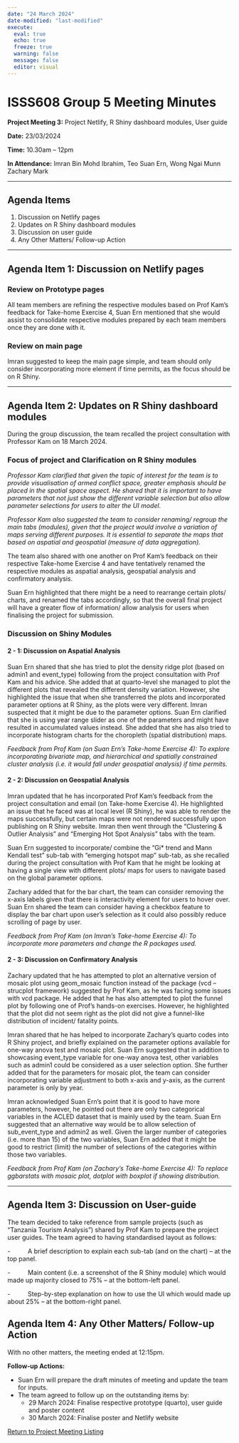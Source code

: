 ```yaml
---
date: "24 March 2024"
date-modified: "last-modified"
execute: 
  eval: true
  echo: true
  freeze: true
  warning: false
  message: false
  editor: visual
---
```


# ISSS608 Group 5 Meeting Minutes

**Project Meeting 3:** Project Netlify, R Shiny dashboard modules, User guide

**Date:** 23/03/2024

**Time:** 10.30am – 12pm

**In Attendance:** Imran Bin Mohd Ibrahim, Teo Suan Ern, Wong Ngai Munn Zachary Mark

------------------------------------------------------------------------

## Agenda Items

1.  Discussion on Netlify pages
2.  Updates on R Shiny dashboard modules
3.  Discussion on user guide
4.  Any Other Matters/ Follow-up Action

------------------------------------------------------------------------

## Agenda Item 1: Discussion on Netlify pages

### Review on Prototype pages

All team members are refining the respective modules based on Prof Kam’s feedback for Take-home Exercise 4, Suan Ern mentioned that she would assist to consolidate respective modules prepared by each team members once they are done with it.

### Review on main page

Imran suggested to keep the main page simple, and team should only consider incorporating more element if time permits, as the focus should be on R Shiny.

------------------------------------------------------------------------

## Agenda Item 2: Updates on R Shiny dashboard modules

During the group discussion, the team recalled the project consultation with Professor Kam on 18 March 2024.

### **Focus of project and Clarification on R Shiny modules**

*Professor Kam clarified that given the topic of interest for the team is to provide visualisation of armed conflict space, greater emphasis should be placed in the spatial space aspect. He shared that it is important to have parameters that not just show the different variable selection but also allow parameter selections for users to alter the UI model.*

*Professor Kam also suggested the team to consider renaming/ regroup the main tabs (modules), given that the project would involve a variation of maps serving different purposes. It is essential to separate the maps that based on aspatial and geospatial (measure of data aggregation).*

The team also shared with one another on Prof Kam’s feedback on their respective Take-home Exercise 4 and have tentatively renamed the respective modules as aspatial analysis, geospatial analysis and confirmatory analysis.

Suan Ern highlighted that there might be a need to rearrange certain plots/ charts, and renamed the tabs accordingly, so that the overall final project will have a greater flow of information/ allow analysis for users when finalising the project for submission.

### Discussion on Shiny Modules

#### 2 - 1: Discussion on Aspatial Analysis

Suan Ern shared that she has tried to plot the density ridge plot (based on admin1 and event_type) following from the project consultation with Prof Kam and his advice. She added that at quarto-level she managed to plot the different plots that revealed the different density variation. However, she highlighted the issue that when she transferred the plots and incorporated parameter options at R Shiny, as the plots were very different. Imran suspected that it might be due to the parameter options. Suan Ern clarified that she is using year range slider as one of the parameters and might have resulted in accumulated values instead. She added that she has also tried to incorporate histogram charts for the choropleth (spatial distribution) maps.

*Feedback from Prof Kam (on Suan Ern’s Take-home Exercise 4): To explore incorporating bivariate map, and hierarchical and spatially constrained cluster analysis (i.e. it would fall under geospatial analysis) if time permits.*

#### 2 - 2: Discussion on Geospatial Analysis

Imran updated that he has incorporated Prof Kam’s feedback from the project consultation and email (on Take-home Exercise 4). He highlighted an issue that he faced was at local level (R Shiny), he was able to render the maps successfully, but certain maps were not rendered successfully upon publishing on R Shiny website. Imran then went through the “Clustering & Outlier Analysis” and “Emerging Hot Spot Analysis” tabs with the team.

Suan Ern suggested to incorporate/ combine the “Gi\* trend and Mann Kendall test” sub-tab with “emerging hotspot map” sub-tab, as she recalled during the project consultation with Prof Kam that he might be looking at having a single view with different plots/ maps for users to navigate based on the global parameter options.

Zachary added that for the bar chart, the team can consider removing the x-axis labels given that there is interactivity element for users to hover over. Suan Ern shared the team can consider having a checkbox feature to display the bar chart upon user’s selection as it could also possibly reduce scrolling of page by user.

*Feedback from Prof Kam (on Imran’s Take-home Exercise 4): To incorporate more parameters and change the R packages used.*

#### 2 - 3: Discussion on Confirmatory Analysis

Zachary updated that he has attempted to plot an alternative version of mosaic plot using geom_mosaic function instead of the package (vcd – strucplot framework) suggested by Prof Kam, as he was facing some issues with vcd package. He added that he has also attempted to plot the funnel plot by following one of Prof’s hands-on exercises. However, he highlighted that the plot did not seem right as the plot did not give a funnel-like distribution of incident/ fatality points.

Imran shared that he has helped to incorporate Zachary’s quarto codes into R Shiny project, and briefly explained on the parameter options available for one-way anova test and mosaic plot. Suan Ern suggested that in addition to showcasing event_type variable for one-way anova test, other variables such as admin1 could be considered as a user selection option. She further added that for the parameters for mosaic plot, the team can consider incorporating variable adjustment to both x-axis and y-axis, as the current parameter is only by year.

Imran acknowledged Suan Ern’s point that it is good to have more parameters, however, he pointed out there are only two categorical variables in the ACLED dataset that is mainly used by the team. Suan Ern suggested that an alternative way would be to allow selection of sub_event_type and admin2 as well. Given the larger number of categories (i.e. more than 15) of the two variables, Suan Ern added that it might be good to restrict (limit) the number of selections of the categories within those two variables.

*Feedback from Prof Kam (on Zachary’s Take-home Exercise 4): To replace ggbarstats with mosaic plot, dotplot with boxplot if showing distribution.*

------------------------------------------------------------------------

## Agenda Item 3: Discussion on User-guide

The team decided to take reference from sample projects (such as “Tanzania Tourism Analysis”) shared by Prof Kam to prepare the project user guides. The team agreed to having standardised layout as follows:

-          A brief description to explain each sub-tab (and on the chart) -- at the top panel.

-          Main content (i.e. a screenshot of the R Shiny module) which would made up majority closed to 75% -- at the bottom-left panel.

-          Step-by-step explanation on how to use the UI which would made up about 25% -- at the bottom-right panel.

## Agenda Item 4: Any Other Matters/ Follow-up Action

With no other matters, the meeting ended at 12:15pm.

**Follow-up Actions:**

-   Suan Ern will prepare the draft minutes of meeting and update the team for inputs.
-   The team agreed to follow up on the outstanding items by:
    -   29 March 2024: Finalise respective prototype (quarto), user guide and poster content
    -   30 March 2024: Finalise poster and Netlify website

[Return to Project Meeting Listing](https://decoding-chaos.netlify.app/team/meetingminutes/projectmeeting)
